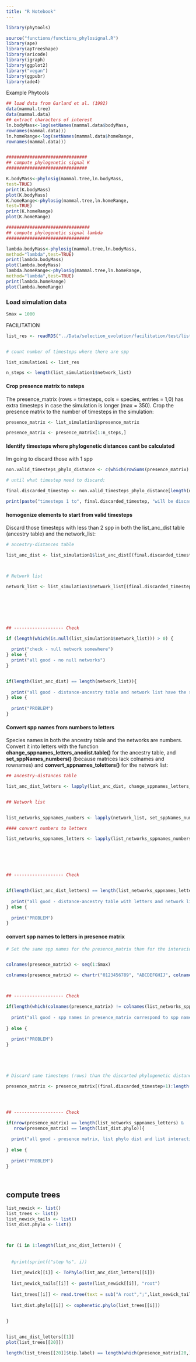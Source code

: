 ```yaml
---
title: "R Notebook"
---
```


```r
library(phytools)

source("functions/functions_phylosignal.R")
library(ape)
library(apTreeshape)
library(aricode)
library(igraph)
library(ggplot2)
library("vegan")
library(ggpubr)
library(ade4)
```


Example Phytools

```r
## load data from Garland et al. (1992)
data(mammal.tree)
data(mammal.data)
## extract characters of interest
ln.bodyMass<-log(setNames(mammal.data$bodyMass,
rownames(mammal.data)))
ln.homeRange<-log(setNames(mammal.data$homeRange,
rownames(mammal.data)))


###############################
## compute phylogenetic signal K
###############################

K.bodyMass<-phylosig(mammal.tree,ln.bodyMass,
test=TRUE)
print(K.bodyMass)
plot(K.bodyMass)
K.homeRange<-phylosig(mammal.tree,ln.homeRange,
test=TRUE)
print(K.homeRange)
plot(K.homeRange)

################################
## compute phylogenetic signal lambda
################################

lambda.bodyMass<-phylosig(mammal.tree,ln.bodyMass,
method="lambda",test=TRUE)
print(lambda.bodyMass)
plot(lambda.bodyMass)
lambda.homeRange<-phylosig(mammal.tree,ln.homeRange,
method="lambda",test=TRUE)
print(lambda.homeRange)
plot(lambda.homeRange)

```



### Load simulation data

```r
Smax = 1000
```


FACILITATION

```r

list_res <- readRDS("../Data/selection_evolution/facilitation/test/list_res_pos_2.rds")


# count number of timesteps where there are spp

list_simulation1 <- list_res

n_steps <- length(list_simulation1$network_list)


```


#### Crop presence matrix to nsteps

The presence_matrix (rows = timesteps, cols = species, entries = 1,0) has extra timesteps in case the simulation is longer (max = 350). Crop the presence matrix to the number of timesteps in the simulation:

```r

presence_matrix <- list_simulation1$presence_matrix

presence_matrix <- presence_matrix[1:n_steps,]

```


#### Identify timesteps where phylogenetic distances cant be calculated

Im going to discard those with 1 spp

```r

non.valid_timesteps_phylo_distance <- c(which(rowSums(presence_matrix) < 2))

# until what timestep need to discard:

final.discarded_timestep <- non.valid_timesteps_phylo_distance[length(non.valid_timesteps_phylo_distance)]

print(paste("timesteps 1 to", final.discarded_timestep, "will be discarted as they have less than 3 spp"))


```


#### homogenize elements to start from valid timesteps

Discard those timesteps with less than 2 spp in both the list_anc_dist table (ancestry table) and the network_list:

```r

# ancestry-distances table

list_anc_dist <- list_simulation1$list_anc_dist[(final.discarded_timestep+1):length(list_simulation1$list_anc_dist)]



# Network list

network_list <- list_simulation1$network_list[(final.discarded_timestep+1):length(list_simulation1$list_anc_dist)]







## ------------------- Check

if (length(which(is.null(list_simulation1$network_list))) > 0) {
  
  print("check - null network somewhere")
} else {
  print("all good - no null networks")
}


if(length(list_anc_dist) == length(network_list)){
  
  print("all good - distance-ancestry table and network list have the same length")
} else {
  
  print("PROBLEM")
}


```



#### Convert spp names from numbers to letters


Species names in both the ancestry table and the networks are numbers. Convert it into letters with the function **change_sppnames_letters_ancdist.table()** for the ancestry table, and **set_sppNames_numbers()** (because matrices lack colnames and rownames) and **convert_sppnames_toletters()** for the network list:

```r

## ancestry-distances table

list_anc_dist_letters <- lapply(list_anc_dist, change_sppnames_letters_ancdist.table)


## Network list 


list_networks_sppnames_numbers <- lapply(network_list, set_sppNames_numbers)

#### convert numbers to letters

list_networks_sppnames_letters <- lapply(list_networks_sppnames_numbers, convert_sppnames_toletters)






## ------------------- Check


if(length(list_anc_dist_letters) == length(list_networks_sppnames_letters)){
  
  print("all good - distance-ancestry table with letters and network list with leters have the same length")
} else {
  
  print("PROBLEM")
}


```


#### convert spp names to letters in presence matrix



```r

# Set the same spp names for the presence_matrix than for the interacion matrices


colnames(presence_matrix) <- seq(1:Smax)

colnames(presence_matrix) <- chartr("0123456789", "ABCDEFGHIJ", colnames(presence_matrix))



## ------------------- Check

if(length(which(colnames(presence_matrix) != colnames(list_networks_sppnames_letters[[1]]))) == 0){
  
  print("all good - spp names in presence_matrix correspond to spp names in network list")
  
} else {
  
  print("PROBLEM")
} 





# Discard same timesteps (rows) than the discarted phylogenetic distance matrices

presence_matrix <- presence_matrix[(final.discarded_timestep+1):length(list_simulation1$list_anc_dist),]




## ------------------- Check

if(nrow(presence_matrix) == length(list_networks_sppnames_letters) & 
   nrow(presence_matrix) == length(list_dist.phylo)){
  
  print("all good - presence matrix, list phylo dist and list interaction networks have the same n_steps")
  
} else {
  
  print("PROBLEM")
}




```




## compute trees

```r
list_newick <- list()
list_trees <- list()
list_newick_tails <- list()
list_dist.phylo <- list()



for (i in 1:length(list_anc_dist_letters)) {
  
  
  #print(sprintf("step %s", i))
  
  list_newick[[i]] <- ToPhylo(list_anc_dist_letters[[i]])
  
  list_newick_tails[[i]] <- paste(list_newick[[i]], "root")
  
  list_trees[[i]] <- read.tree(text = sub("A root",";",list_newick_tails[[i]]))
  
  list_dist.phylo[[i]] <- cophenetic.phylo(list_trees[[i]])
  

}


list_anc_dist_letters[[1]]
plot(list_trees[[20]])

length(list_trees[[20]]$tip.label) == length(which(presence_matrix[20,] == 1))



```





